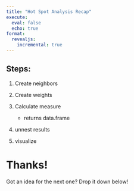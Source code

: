 ```yaml
---
title: "Hot Spot Analysis Recap"
execute: 
  eval: false
  echo: true
format:
  revealjs:
    incremental: true   
---
```



## Steps: 


1. Create neighbors
2. Create weights
3. Calculate measure 

    - returns data.frame
  
4. unnest results
5. visualize

# Thanks! 

Got an idea for the next one? Drop it down below!
